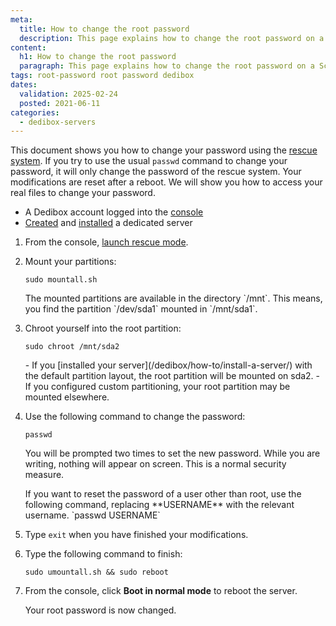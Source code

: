 ```yaml
---
meta:
  title: How to change the root password
  description: This page explains how to change the root password on a Scaleway Dedibox server
content:
  h1: How to change the root password
  paragraph: This page explains how to change the root password on a Scaleway Dedibox server
tags: root-password root password dedibox 
dates:
  validation: 2025-02-24
  posted: 2021-06-11
categories:
  - dedibox-servers
---
```



This document shows you how to change your password using the [rescue system](/dedibox/how-to/use-rescue-mode/). If you try to use the usual `passwd` command to change your password, it will only change the password of the rescue system. Your modifications are reset after a reboot. We will show you how to access your real files to change your password.

<Requirements />

- A Dedibox account logged into the [console](https://console.online.net)
- [Created](/dedibox/how-to/order-a-server) and [installed](/dedibox/how-to/install-a-server/) a dedicated server

1. From the console, [launch rescue mode](/dedibox/how-to/use-rescue-mode/).
2. Mount your partitions:
    ```
    sudo mountall.sh
    ```

    <Message type="note">
      The mounted partitions are available in the directory `/mnt`. This means, you find the partition `/dev/sda1` mounted in `/mnt/sda1`.
    </Message>
3. Chroot yourself into the root partition:
    ```
    sudo chroot /mnt/sda2
    ```

    <Message type="note">
      - If you [installed your server](/dedibox/how-to/install-a-server/) with the default partition layout, the root partition will be mounted on sda2.
      - If you configured custom partitioning, your root partition may be mounted elsewhere.
    </Message>
4. Use the following command to change the password:
    ```
    passwd
    ```
    You will be prompted two times to set the new password. While you are writing, nothing will appear on screen. This is a normal security measure.

    <Message type="tip">
      If you want to reset the password of a user other than root, use the following command, replacing **USERNAME** with the relevant username.
      `passwd USERNAME`
    </Message>
5. Type `exit` when you have finished your modifications.
6. Type the following command to finish:
    ```
    sudo umountall.sh && sudo reboot
    ```
7. From the console, click **Boot in normal mode** to reboot the server.

    Your root password is now changed.


